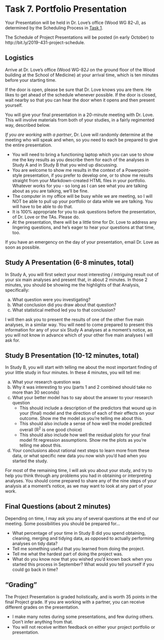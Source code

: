 # Task 7. Portfolio Presentation {#task7}

Your Presentation will be held in Dr. Love's office (Wood WG 82-J), as determined by the Scheduling Process in [Task 1](#task1). 

The Schedule of Project Presentations will be posted (in early October) to http://bit.ly/2019-431-project-schedule.

## Logistics

Arrive at Dr. Love's office (Wood WG-82J on the ground floor of the Wood building at the School of Medicine) at your arrival time, which is ten minutes before your starting time. 

If the door is open, please be sure that Dr. Love knows you are there. He likes to get ahead of the schedule whenever possible. If the door is closed, wait nearby so that you can hear the door when it opens and then present yourself.

You will give your final presentation in a 20-minute meeting with Dr. Love. This will involve materials from both of your studies, in a fairly regimented way, described below. 

*If you are working with a partner*, Dr. Love will randomly determine at the meeting who will speak and when, so you need to each be prepared to give the entire presentation.

- You will need to bring a functioning laptop which you can use to show me the key results as you describe them for each of the analyses in Study A and in Study B that you wind up discussing.
- You are welcome to show me results in the context of a Powerpoint-style presentation, if you prefer to develop one, or to show me results straight from your Markdown-created HTML files in your portfolio. Whatever works for you - so long as I can see what you are talking about as you are talking, we'll be fine.
- The computer in my office will be busy while we are meeting, so I will NOT be able to pull up your portfolio or data while we are talking. You will have to be able to do that.
- It is 100% appropriate for you to ask questions before the presentation, of Dr. Love or the TAs. Please do. 
- At the presentation, there will be a little time for Dr. Love to address any lingering questions, and he's eager to hear your questions at that time, too.

If you have an emergency on the day of your presentation, email Dr. Love as soon as possible.

## Study A Presentation (6-8 minutes, total)

In Study A, you will first select your most interesting / intriguing result out of your six main analyses and present that, in about 2 minutes. In those 2 minutes, you should be showing me the highlights of that Analysis, specifically:

a. What question were you investigating?
b. What conclusion did you draw about that question?
c. What statistical method led you to that conclusion?

I will then ask you to present the results of one of the other five main analyses, in a similar way. You will need to come prepared to present this information for any of your six Study A analyses at a moment's notice, as you will not know in advance which of your other five main analyses I will ask for.

## Study B Presentation (10-12 minutes, total)

In Study B, you will start with telling me about the most important finding of your little study in four minutes. In these 4 minutes, you will tell me:

a. What your research question was
b. Why it was interesting to you (parts 1 and 2 combined should take no more than 30 seconds)
c. What your better model has to say about the answer to your research question
    + This should include a description of the predictors that wound up in your (final) model and the direction of each of their effects on your outcome. Show me the model as you're telling me about this.
    + This should also include a sense of how well the model predicted overall (R^2^ is one good choice)
    + This should also include how well the residual plots for your final model fit regression assumptions. Show me the plots as you're telling me about this.
d. Your conclusions about rational next steps to learn more from these data, or what specific new data you now wish you'd had when you started the study.

For most of the remaining time, I will ask you about your study, and try to help you think through any problems you had in obtaining or interpreting analyses. You should come prepared to share any of the nine steps of your analysis at a moment's notice, as we may want to look at any part of your work.

## Final Questions (about 2 minutes)

Depending on time, I may ask you any of several questions at the end of our meeting. Some possibilities you should be prepared for...

- What percentage of your time in Study B did you spend obtaining, cleaning, merging and tidying data, as opposed to actually performing analyses on tidy data?
- Tell me something useful that you learned from doing the project.
- Tell me what the hardest part of doing the project was.
- What do you know now that you wished you'd known back when you started this process in September? What would you tell yourself if you could go back in time?

## "Grading"

The Project Presentation is graded holistically, and is worth 35 points in the final Project grade. If you are working with a partner, you can receive different grades on the presentation.

- I make many notes during some presentations, and few during others. Don't infer anything from that.
- You will not receive written feedback on either your project portfolio or presentation.


